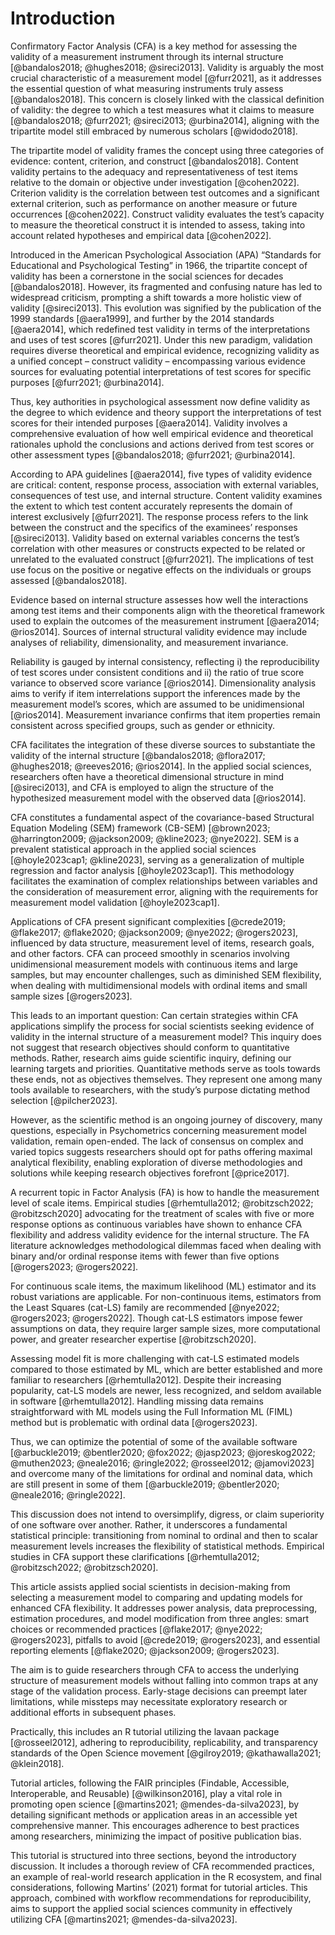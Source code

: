 # Introduction

Confirmatory Factor Analysis (CFA) is a key method for assessing the validity of a measurement instrument through its internal structure [@bandalos2018; @hughes2018; @sireci2013]. Validity is arguably the most crucial characteristic of a measurement model [@furr2021], as it addresses the essential question of what measuring instruments truly assess [@bandalos2018]. This concern is closely linked with the classical definition of validity: the degree to which a test measures what it claims to measure [@bandalos2018; @furr2021; @sireci2013; @urbina2014], aligning with the tripartite model still embraced by numerous scholars [@widodo2018].

The tripartite model of validity frames the concept using three categories of evidence: content, criterion, and construct [@bandalos2018]. Content validity pertains to the adequacy and representativeness of test items relative to the domain or objective under investigation [@cohen2022]. Criterion validity is the correlation between test outcomes and a significant external criterion, such as performance on another measure or future occurrences [@cohen2022]. Construct validity evaluates the test's capacity to measure the theoretical construct it is intended to assess, taking into account related hypotheses and empirical data [@cohen2022].

Introduced in the American Psychological Association (APA) "Standards for Educational and Psychological Testing" in 1966, the tripartite concept of validity has been a cornerstone in the social sciences for decades [@bandalos2018]. However, its fragmented and confusing nature has led to widespread criticism, prompting a shift towards a more holistic view of validity [@sireci2013]. This evolution was signified by the publication of the 1999 standards [@aera1999], and further by the 2014 standards [@aera2014], which redefined test validity in terms of the interpretations and uses of test scores [@furr2021]. Under this new paradigm, validation requires diverse theoretical and empirical evidence, recognizing validity as a unified concept – construct validity – encompassing various evidence sources for evaluating potential interpretations of test scores for specific purposes [@furr2021; @urbina2014].

Thus, key authorities in psychological assessment now define validity as the degree to which evidence and theory support the interpretations of test scores for their intended purposes [@aera2014]. Validity involves a comprehensive evaluation of how well empirical evidence and theoretical rationales uphold the conclusions and actions derived from test scores or other assessment types [@bandalos2018; @furr2021; @urbina2014].

According to APA guidelines [@aera2014], five types of validity evidence are critical: content, response process, association with external variables, consequences of test use, and internal structure. Content validity examines the extent to which test content accurately represents the domain of interest exclusively [@furr2021]. The response process refers to the link between the construct and the specifics of the examinees' responses [@sireci2013]. Validity based on external variables concerns the test's correlation with other measures or constructs expected to be related or unrelated to the evaluated construct [@furr2021]. The implications of test use focus on the positive or negative effects on the individuals or groups assessed [@bandalos2018].

Evidence based on internal structure assesses how well the interactions among test items and their components align with the theoretical framework used to explain the outcomes of the measurement instrument [@aera2014; @rios2014]. Sources of internal structural validity evidence may include analyses of reliability, dimensionality, and measurement invariance.

Reliability is gauged by internal consistency, reflecting i) the reproducibility of test scores under consistent conditions and ii) the ratio of true score variance to observed score variance [@rios2014]. Dimensionality analysis aims to verify if item interrelations support the inferences made by the measurement model's scores, which are assumed to be unidimensional [@rios2014]. Measurement invariance confirms that item properties remain consistent across specified groups, such as gender or ethnicity.

CFA facilitates the integration of these diverse sources to substantiate the validity of the internal structure [@bandalos2018; @flora2017; @hughes2018; @reeves2016; @rios2014]. In the applied social sciences, researchers often have a theoretical dimensional structure in mind [@sireci2013], and CFA is employed to align the structure of the hypothesized measurement model with the observed data [@rios2014].

CFA constitutes a fundamental aspect of the covariance-based Structural Equation Modeling (SEM) framework (CB-SEM) [@brown2023; @harrington2009; @jackson2009; @kline2023; @nye2022]. SEM is a prevalent statistical approach in the applied social sciences [@hoyle2023cap1; @kline2023], serving as a generalization of multiple regression and factor analysis [@hoyle2023cap1]. This methodology facilitates the examination of complex relationships between variables and the consideration of measurement error, aligning with the requirements for measurement model validation [@hoyle2023cap1].

Applications of CFA present significant complexities [@crede2019; @flake2017; @flake2020; @jackson2009; @nye2022; @rogers2023], influenced by data structure, measurement level of items, research goals, and other factors. CFA can proceed smoothly in scenarios involving unidimensional measurement models with continuous items and large samples, but may encounter challenges, such as diminished SEM flexibility, when dealing with multidimensional models with ordinal items and small sample sizes [@rogers2023].

This leads to an important question: Can certain strategies within CFA applications simplify the process for social scientists seeking evidence of validity in the internal structure of a measurement model? This inquiry does not suggest that research objectives should conform to quantitative methods. Rather, research aims guide scientific inquiry, defining our learning targets and priorities. Quantitative methods serve as tools towards these ends, not as objectives themselves. They represent one among many tools available to researchers, with the study's purpose dictating method selection [@pilcher2023].

However, as the scientific method is an ongoing journey of discovery, many questions, especially in Psychometrics concerning measurement model validation, remain open-ended. The lack of consensus on complex and varied topics suggests researchers should opt for paths offering maximal analytical flexibility, enabling exploration of diverse methodologies and solutions while keeping research objectives forefront [@price2017].

A recurrent topic in Factor Analysis (FA) is how to handle the measurement level of scale items. Empirical studies [@rhemtulla2012; @robitzsch2022; @robitzsch2020] advocating for the treatment of scales with five or more response options as continuous variables have shown to enhance CFA flexibility and address validity evidence for the internal structure. The FA literature acknowledges methodological dilemmas faced when dealing with binary and/or ordinal response items with fewer than five options [@rogers2023; @rogers2022].

For continuous scale items, the maximum likelihood (ML) estimator and its robust variations are applicable. For non-continuous items, estimators from the Least Squares (cat-LS) family are recommended [@nye2022; @rogers2023; @rogers2022]. Though cat-LS estimators impose fewer assumptions on data, they require larger sample sizes, more computational power, and greater researcher expertise [@robitzsch2020].

Assessing model fit is more challenging with cat-LS estimated models compared to those estimated by ML, which are better established and more familiar to researchers [@rhemtulla2012]. Despite their increasing popularity, cat-LS models are newer, less recognized, and seldom available in software [@rhemtulla2012]. Handling missing data remains straightforward with ML models using the Full Information ML (FIML) method but is problematic with ordinal data [@rogers2023].

Thus, we can optimize the potential of some of the available software [@arbuckle2019; @bentler2020; @fox2022; @jasp2023; @joreskog2022; @muthen2023; @neale2016; @ringle2022; @rosseel2012; @jamovi2023] and overcome many of the limitations for ordinal and nominal data, which are still present in some of them [@arbuckle2019; @bentler2020; @neale2016; @ringle2022].

This discussion does not intend to oversimplify, digress, or claim superiority of one software over another. Rather, it underscores a fundamental statistical principle: transitioning from nominal to ordinal and then to scalar measurement levels increases the flexibility of statistical methods. Empirical studies in CFA support these clarifications [@rhemtulla2012; @robitzsch2022; @robitzsch2020].

This article assists applied social scientists in decision-making from selecting a measurement model to comparing and updating models for enhanced CFA flexibility. It addresses power analysis, data preprocessing, estimation procedures, and model modification from three angles: smart choices or recommended practices [@flake2017; @nye2022; @rogers2023], pitfalls to avoid [@crede2019; @rogers2023], and essential reporting elements [@flake2020; @jackson2009; @rogers2023].

The aim is to guide researchers through CFA to access the underlying structure of measurement models without falling into common traps at any stage of the validation process. Early-stage decisions can preempt later limitations, while missteps may necessitate exploratory research or additional efforts in subsequent phases.

Practically, this includes an R tutorial utilizing the lavaan package [@rosseel2012], adhering to reproducibility, replicability, and transparency standards of the Open Science movement [@gilroy2019; @kathawalla2021; @klein2018].

Tutorial articles, following the FAIR principles (Findable, Accessible, Interoperable, and Reusable) [@wilkinson2016], play a vital role in promoting open science [@martins2021; @mendes-da-silva2023], by detailing significant methods or application areas in an accessible yet comprehensive manner. This encourages adherence to best practices among researchers, minimizing the impact of positive publication bias.

This tutorial is structured into three sections, beyond the introductory discussion. It includes a thorough review of CFA recommended practices, an example of real-world research application in the R ecosystem, and final considerations, following Martins' (2021) format for tutorial articles. This approach, combined with workflow recommendations for reproducibility, aims to support the applied social sciences community in effectively utilizing CFA [@martins2021; @mendes-da-silva2023].
